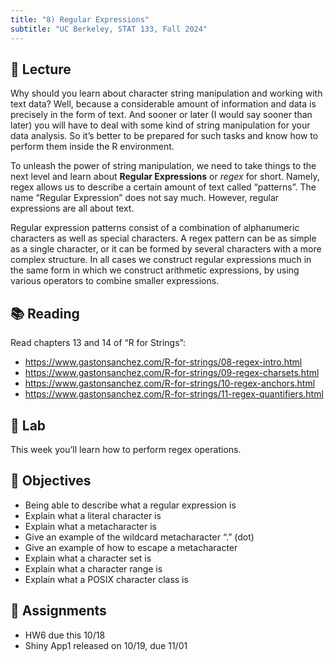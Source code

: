 ```yaml
---
title: "8) Regular Expressions"
subtitle: "UC Berkeley, STAT 133, Fall 2024"
---
```



## 📖 Lecture

Why should you learn about character string manipulation and working with text data? Well, because a considerable amount of information and data is precisely in the form of text. And sooner or later (I would say sooner than later) you will have to deal with some kind of string manipulation for your data analysis. So it's better to be prepared for such tasks and know how to perform them inside the R environment.

To unleash the power of string manipulation, we need to take things to the next level and learn about __Regular Expressions__ or _regex_ for short. Namely, regex allows us to describe a certain amount of text called "patterns". The name "Regular Expression" does not say much. However, regular expressions are all about text.

Regular expression patterns consist of a combination of alphanumeric characters as well as special characters. A regex pattern can be as simple as a single character, or it can be formed by several characters with a more complex structure. In all cases we construct regular expressions much in the same form in which we construct arithmetic expressions, by using various operators to combine smaller expressions.



## 📚 Reading

Read chapters 13 and 14 of "R for Strings":

- <a href="https://www.gastonsanchez.com/R-for-strings/08-regex-intro.html" target="_blank">https://www.gastonsanchez.com/R-for-strings/08-regex-intro.html</a>
- <a href="https://www.gastonsanchez.com/R-for-strings/09-regex-charsets.html" target="_blank">https://www.gastonsanchez.com/R-for-strings/09-regex-charsets.html</a>
- <a href="https://www.gastonsanchez.com/R-for-strings/10-regex-anchors.html" target="_blank">https://www.gastonsanchez.com/R-for-strings/10-regex-anchors.html</a>
- <a href="https://www.gastonsanchez.com/R-for-strings/11-regex-quantifiers.html" target="_blank">https://www.gastonsanchez.com/R-for-strings/11-regex-quantifiers.html</a>



## 🔬 Lab

This week you'll learn how to perform regex operations.

 

## 🎯 Objectives

- Being able to describe what a regular expression is
- Explain what a literal character is
- Explain what a metacharacter is
- Give an example of the wildcard metacharacter "." (dot)
- Give an example of how to escape a metacharacter
- Explain what a character set is
- Explain what a character range is
- Explain what a POSIX character class is



## 🔔 Assignments

- HW6 due this 10/18
- Shiny App1 released on 10/19, due 11/01

